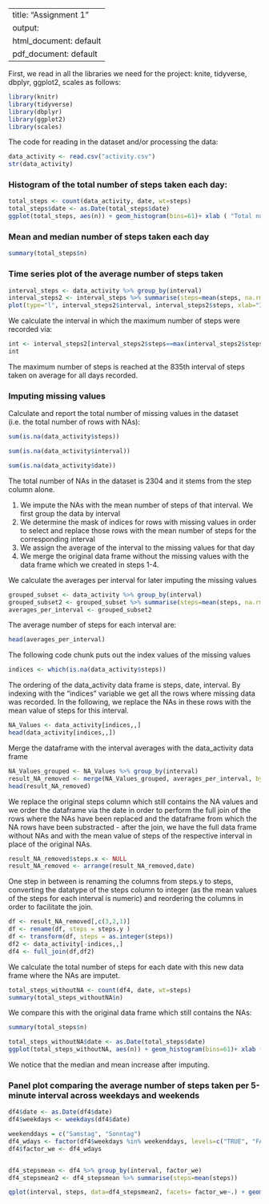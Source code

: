 
---
title: "Assignment 1"
output:
  html_document: default
  pdf_document: default
---
  
First, we read in all the libraries we need for the project: knite, tidyverse, dbplyr, ggplot2, scales as follows:


```{r}
library(knitr)
library(tidyverse)
library(dbplyr)
library(ggplot2)
library(scales)
```



The code for reading in the dataset and/or processing the data:
```{r, echo=FALSE}
data_activity <- read.csv("activity.csv")
str(data_activity)
```
### Histogram of the total number of steps taken each day:

```{r}
total_steps <- count(data_activity, date, wt=steps)
total_steps$date <- as.Date(total_steps$date)
ggplot(total_steps, aes(n)) + geom_histogram(bins=61)+ xlab ( "Total number of steps on that day") + ylab("Count")
```


### Mean and median number of steps taken each day

```{r}
summary(total_steps$n)
```


### Time series plot of the average number of steps taken
```{r}
interval_steps <- data_activity %>% group_by(interval)
interval_steps2 <- interval_steps %>% summarise(steps=mean(steps, na.rm=TRUE), na.rm=TRUE)
plot(type="l", interval_steps2$interval, interval_steps2$steps, xlab="Interval", ylab="Number of Steps")
```

We calculate the interval in which the maximum number of steps were recorded via:
```{r}
int <- interval_steps2[interval_steps2$steps==max(interval_steps2$steps),]
int
```

The maximum number of steps is reached at the 835th interval of steps taken on average for all days recorded.

### Imputing missing values

Calculate and report the total number of missing values in the dataset (i.e. the total number of rows with NAs):
```{r}
sum(is.na(data_activity$steps))
```
```{r}
sum(is.na(data_activity$interval))
```
```{r}
sum(is.na(data_activity$date))
```
The total number of NAs in the dataset is 2304 and it stems from the step column alone.


1. We impute the NAs with the mean number of steps of that interval. We first group the data by interval
2. We determine the mask of indices for rows with missing values in order to select and replace those rows with the mean number of steps for the corresponding interval
3. We assign the average of the interval to the missing values for that day
4. We merge the original data frame without the missing values with the data frame which we created in steps 1-4. 


We calculate the averages per interval for later imputing the missing values
```{r}
grouped_subset <- data_activity %>% group_by(interval)
grouped_subset2 <- grouped_subset %>% summarise(steps=mean(steps, na.rm=TRUE))
averages_per_interval <- grouped_subset2
```

The average number of steps for each interval are:
```{r}
head(averages_per_interval)
```

The following code chunk puts out the index values of the missing values

```{r}
indices <- which(is.na(data_activity$steps))
```

The ordering of the data_activity data frame is steps, date, interval. By indexing with the "indices" variable we get all the rows where missing data was recorded. In the following, we replace the NAs in these rows with the mean value of steps for this interval.
```{r}
NA_Values <- data_activity[indices,,]
head(data_activity[indices,,])
```

Merge the dataframe with the interval averages with the data_activity data frame 
```{r}
NA_Values_grouped <- NA_Values %>% group_by(interval)
result_NA_removed <- merge(NA_Values_grouped, averages_per_interval, by="interval")
head(result_NA_removed)
```
We replace the original steps column which still contains the NA values and we order the dataframe via the date in order to perform the full join of the rows where the NAs have been replaced and the dataframe from which the NA rows have been substracted - after the join, we have the full data frame without NAs and with the mean value of steps of the respective interval in place of the original NAs. 
```{r}
result_NA_removed$steps.x <- NULL
result_NA_removed <- arrange(result_NA_removed,date)
```
One step in between is renaming the columns from steps.y to steps, converting the datatype of the steps column to integer (as the mean values of the steps for each interval is numeric) and reordering the columns in order to facilitate the join. 
```{r}
df <- result_NA_removed[,c(3,2,1)]
df <- rename(df, steps = steps.y )
df <- transform(df, steps = as.integer(steps))
df2 <- data_activity[-indices,,]
df4 <- full_join(df,df2)

```
We calculate the total number of steps for each date with this new data frame where the NAs are imputet. 
```{r}
total_steps_withoutNA <- count(df4, date, wt=steps)
summary(total_steps_withoutNA$n)
```
We compare this with the original data frame which still contains the NAs:
```{r}
summary(total_steps$n)
```
```{r}
total_steps_withoutNA$date <- as.Date(total_steps$date)
ggplot(total_steps_withoutNA, aes(n)) + geom_histogram(bins=61)+ xlab ( "Total number of steps - with NA imputed - on that day") + ylab("Count")
```

We notice that the median and mean increase after imputing. 

### Panel plot comparing the average number of steps taken per 5-minute interval across weekdays and weekends
```{r}
df4$date <- as.Date(df4$date)
df4$weekdays <- weekdays(df4$date)

weekenddays = c("Samstag", "Sonntag")
df4_wdays <- factor(df4$weekdays %in% weekenddays, levels=c("TRUE", "FALSE"), labels=c("weekend","weekdays"))
df4$factor_we <- df4_wdays


df4_stepsmean <- df4 %>% group_by(interval, factor_we)
df4_stepsmean2 <- df4_stepsmean %>% summarise(steps=mean(steps))

qplot(interval, steps, data=df4_stepsmean2, facets= factor_we~.) + geom_line()+ xlab("Interval") + ylab("Number of Steps")
```
